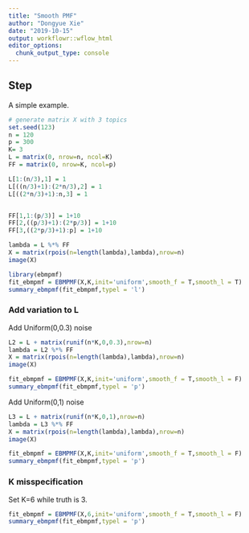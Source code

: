 ```yaml
---
title: "Smooth PMF"
author: "Dongyue Xie"
date: "2019-10-15"
output: workflowr::wflow_html
editor_options:
  chunk_output_type: console
---
```


## Step

A simple example.

```r
# generate matrix X with 3 topics
set.seed(123)
n = 120
p = 300
K= 3
L = matrix(0, nrow=n, ncol=K)
FF = matrix(0, nrow=K, ncol=p)

L[1:(n/3),1] = 1
L[((n/3)+1):(2*n/3),2] = 1
L[((2*n/3)+1):n,3] = 1


FF[1,1:(p/3)] = 1+10
FF[2,((p/3)+1):(2*p/3)] = 1+10
FF[3,((2*p/3)+1):p] = 1+10

lambda = L %*% FF
X = matrix(rpois(n=length(lambda),lambda),nrow=n)
image(X)
```

```r
library(ebmpmf)
fit_ebmpmf = EBMPMF(X,K,init='uniform',smooth_f = T,smooth_l = T)
summary_ebmpmf(fit_ebmpmf,typel = 'l')
```

### Add variation to L

Add Uniform(0,0.3) noise

```r
L2 = L + matrix(runif(n*K,0,0.3),nrow=n)
lambda = L2 %*% FF
X = matrix(rpois(n=length(lambda),lambda),nrow=n)
image(X)

fit_ebmpmf = EBMPMF(X,K,init='uniform',smooth_f = T,smooth_l = F)
summary_ebmpmf(fit_ebmpmf,typel = 'p')
```


Add Uniform(0,1) noise

```r
L3 = L + matrix(runif(n*K,0,1),nrow=n)
lambda = L3 %*% FF
X = matrix(rpois(n=length(lambda),lambda),nrow=n)
image(X)

fit_ebmpmf = EBMPMF(X,K,init='uniform',smooth_f = T,smooth_l = F)
summary_ebmpmf(fit_ebmpmf,typel = 'p')
```


### K misspecification

Set K=6 while truth is 3.

```r
fit_ebmpmf = EBMPMF(X,6,init='uniform',smooth_f = T,smooth_l = F)
summary_ebmpmf(fit_ebmpmf,typel = 'p')
```







